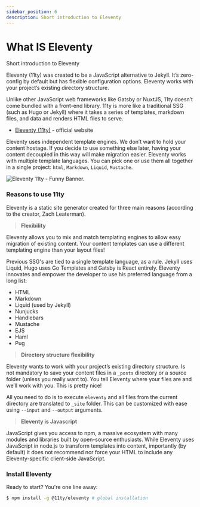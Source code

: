 ```yaml
---
sidebar_position: 6
description: Short introduction to Eleventy
---
```


# What IS Eleventy

<SubHeading>Short introduction to Eleventy</SubHeading>

Eleventy (11ty) was created to be a JavaScript alternative to Jekyll. It’s zero-config by default but has flexible configuration options. Eleventy works with your project’s existing directory structure.

Unlike other JavaScript web frameworks like Gatsby or NuxtJS, 11ty doesn’t come bundled with a front-end library. 11ty is more like a traditional SSG (such as Hugo or Jekyll) where it takes a series of templates, markdown files, and data and renders HTML files to serve.

- [Eleventy (11ty)](https://www.11ty.dev/) - official website

Eleventy uses independent template engines. We don’t want to hold your content hostage. If you decide to use something else later, having your content decoupled in this way will make migration easier. Eleventy works with multiple template languages. You can pick one or use them all together in a single project: `html`, `Markdown`, `Liquid`, `Mustache`.

![Eleventy 11ty - Funny Banner.](../../../static/assets/eleventy-11ty-banner.jpg)

### Reasons to use 11ty

Eleventy is a static site generator created for three main reasons (according to the creator, Zach Leaterman).

> **Flexibility**

Eleventy allows you to mix and match templating engines to allow easy migration of existing content. Your content templates can use a different templating engine than your layout files!

Previous SSG's are tied to a single template language, as a rule. Jekyll uses Liquid, Hugo uses Go Templates and Gatsby is React entirely. Eleventy innovates and empower the developer to use his preferred language from a long list:

- HTML
- Markdown
- Liquid (used by Jekyll)
- Nunjucks
- Handlebars
- Mustache
- EJS
- Haml
- Pug

> **Directory structure flexibility**

Eleventy wants to work with your project’s existing directory structure. Is not mandatory to save your content files in a `_posts` directory or a source folder (unless you really want to). You tell Eleventy where your files are and we’ll work with you. This is pretty nice!

All you need to do is to execute `eleventy` and all files from the current directory are translated to `_site` folder. This can be customized with ease using `--input` and `--output` arguments.

> **Eleventy is Javascript**

JavaScript gives you access to npm, a massive ecosystem with many modules and libraries built by open-source enthusiasts. While Eleventy uses JavaScript in node.js to transform templates into content, importantly (by default) it does not recommend nor force your HTML to include any Eleventy-specific client-side JavaScript.

### Install Eleventy

Ready to start? You're one line away:

```bash
$ npm install -g @11ty/eleventy # global installation
```
